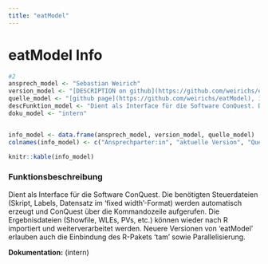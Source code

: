 ```yaml
---
title: "eatModel"
---
```


# eatModel Info

```r
#2
ansprech_model <- "Sebastian Weirich"
version_model <- "[DESCRIPTION on github](https://github.com/weirichs/eatModel/blob/master/DESCRIPTION)"
quelle_model <- "[github page](https://github.com/weirichs/eatModel), intern"
descFunktion_model <- "Dient als Interface für die Software ConQuest. Die benötigten Steuerdateien (Skript, Labels, Datensatz im 'fixed width'-Format) werden automatisch erzeugt und ConQuest über die Kommandozeile aufgerufen. Die Ergebnisdateien (Showfile, WLEs, PVs, etc.) können wieder nach R importiert und weiterverarbeitet werden. Neuere Versionen von 'eatModel' erlauben auch die Einbindung des R-Pakets 'tam' sowie Parallelisierung."
doku_model <- "intern"


info_model <- data.frame(ansprech_model, version_model, quelle_model)
colnames(info_model) <- c("Ansprechparter:in", "aktuelle Version", "Quelle")

knitr::kable(info_model)
```

### Funktionsbeschreibung

Dient als Interface für die Software ConQuest. Die benötigten Steuerdateien (Skript, Labels, Datensatz im 'fixed width'-Format) werden automatisch erzeugt und ConQuest über die Kommandozeile aufgerufen. Die Ergebnisdateien (Showfile, WLEs, PVs, etc.) können wieder nach R importiert und weiterverarbeitet werden. Neuere Versionen von 'eatModel' erlauben auch die Einbindung des R-Pakets 'tam' sowie Parallelisierung.

**Dokumentation:** (intern)
